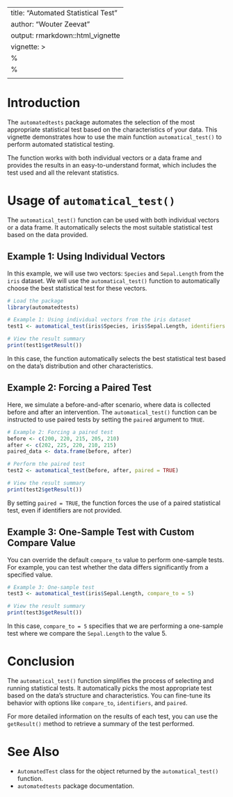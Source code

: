 
---
title: "Automated Statistical Test"
author: "Wouter Zeevat"
output: rmarkdown::html_vignette
vignette: >
  %\VignetteIndexEntry{Automated Statistical Test}
  %\VignetteEngine{knitr::rmarkdown}
  \usepackage{graphicx}
---

# Introduction

The `automatedtests` package automates the selection of the most appropriate statistical test based on the characteristics of your data. This vignette demonstrates how to use the main function `automatical_test()` to perform automated statistical testing.

The function works with both individual vectors or a data frame and provides the results in an easy-to-understand format, which includes the test used and all the relevant statistics.

# Usage of `automatical_test()`

The `automatical_test()` function can be used with both individual vectors or a data frame. It automatically selects the most suitable statistical test based on the data provided.

## Example 1: Using Individual Vectors

In this example, we will use two vectors: `Species` and `Sepal.Length` from the `iris` dataset. We will use the `automatical_test()` function to automatically choose the best statistical test for these vectors.

```{r}
# Load the package
library(automatedtests)

# Example 1: Using individual vectors from the iris dataset
test1 <- automatical_test(iris$Species, iris$Sepal.Length, identifiers = FALSE)

# View the result summary
print(test1$getResult())
```

In this case, the function automatically selects the best statistical test based on the data's distribution and other characteristics.

## Example 2: Forcing a Paired Test

Here, we simulate a before-and-after scenario, where data is collected before and after an intervention. The `automatical_test()` function can be instructed to use paired tests by setting the `paired` argument to `TRUE`.

```{r}
# Example 2: Forcing a paired test
before <- c(200, 220, 215, 205, 210)
after <- c(202, 225, 220, 210, 215)
paired_data <- data.frame(before, after)

# Perform the paired test
test2 <- automatical_test(before, after, paired = TRUE)

# View the result summary
print(test2$getResult())
```

By setting `paired = TRUE`, the function forces the use of a paired statistical test, even if identifiers are not provided.

## Example 3: One-Sample Test with Custom Compare Value

You can override the default `compare_to` value to perform one-sample tests. For example, you can test whether the data differs significantly from a specified value.

```{r}
# Example 3: One-sample test
test3 <- automatical_test(iris$Sepal.Length, compare_to = 5)

# View the result summary
print(test3$getResult())
```

In this case, `compare_to = 5` specifies that we are performing a one-sample test where we compare the `Sepal.Length` to the value 5.

# Conclusion

The `automatical_test()` function simplifies the process of selecting and running statistical tests. It automatically picks the most appropriate test based on the data's structure and characteristics. You can fine-tune its behavior with options like `compare_to`, `identifiers`, and `paired`.

For more detailed information on the results of each test, you can use the `getResult()` method to retrieve a summary of the test performed.

# See Also

- `AutomatedTest` class for the object returned by the `automatical_test()` function.
- `automatedtests` package documentation.

